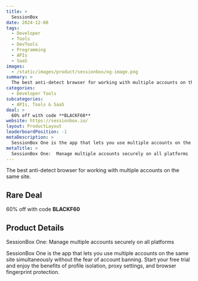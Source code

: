 ```yaml
---
title: >
  SessionBox
date: 2024-12-08
tags:
  - Developer
  - Tools
  - DevTools
  - Programming
  - APIs
  - SaaS
images:
  - /static/images/product/sessionbox/og-image.png
summary: >
  The best anti-detect browser for working with multiple accounts on the same site.
categories:
  - Developer Tools
subcategories:
  - APIs, Tools & SaaS
deal: >
  60% off with code **BLACKF60**
website: https://sessionbox.io/
layout: ProductLayout
leaderboardPosition: -1
metaDescription: >
  SessionBox One is the app that lets you use multiple accounts on the same site simultaneously without the fear of account banning. Start your free trial and enjoy the benefits of profile isolation, proxy settings, and browser fingerprint protection.
metaTitle: >
  SessionBox One:  Manage multiple accounts securely on all platforms
---
```

The best anti-detect browser for working with multiple accounts on the same site.

## Rare Deal

60% off with code **BLACKF60**

## Product Details

SessionBox One:  Manage multiple accounts securely on all platforms

SessionBox One is the app that lets you use multiple accounts on the same site simultaneously without the fear of account banning. Start your free trial and enjoy the benefits of profile isolation, proxy settings, and browser fingerprint protection.
